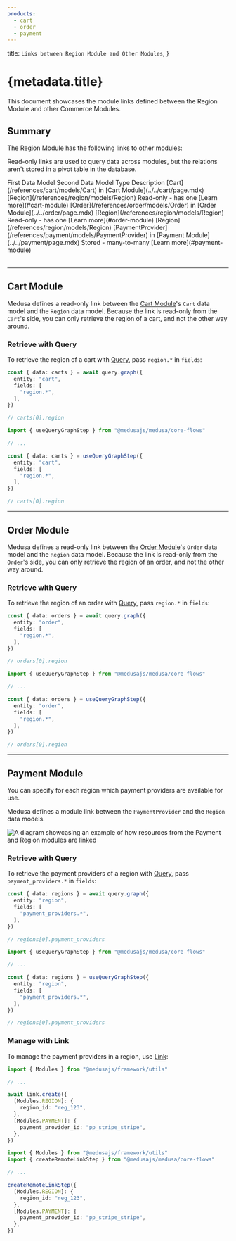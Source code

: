 ```yaml
---
products:
  - cart
  - order
  - payment
---
```



  title: `Links between Region Module and Other Modules`,
}

# {metadata.title}

This document showcases the module links defined between the Region Module and other Commerce Modules.

## Summary

The Region Module has the following links to other modules:

<Note title="Tip">

Read-only links are used to query data across modules, but the relations aren't stored in a pivot table in the database.

</Note>

<Table>
  <Table.Header>
    <Table.Row>
      <Table.HeaderCell>
        First Data Model
      </Table.HeaderCell>
      <Table.HeaderCell>
        Second Data Model
      </Table.HeaderCell>
      <Table.HeaderCell>
        Type
      </Table.HeaderCell>
      <Table.HeaderCell>
        Description
      </Table.HeaderCell>
    </Table.Row>
  </Table.Header>
  <Table.Body>
    <Table.Row>
      <Table.Cell>
        [Cart](/references/cart/models/Cart) in [Cart Module](../../cart/page.mdx)
      </Table.Cell>
      <Table.Cell>
        [Region](/references/region/models/Region)
      </Table.Cell>
      <Table.Cell>
        Read-only - has one
      </Table.Cell>
      <Table.Cell>
        [Learn more](#cart-module)
      </Table.Cell>
    </Table.Row>
    <Table.Row>
      <Table.Cell>
        [Order](/references/order/models/Order) in [Order Module](../../order/page.mdx)
      </Table.Cell>
      <Table.Cell>
        [Region](/references/region/models/Region)
      </Table.Cell>
      <Table.Cell>
        Read-only - has one
      </Table.Cell>
      <Table.Cell>
        [Learn more](#order-module)
      </Table.Cell>
    </Table.Row>
    <Table.Row>
      <Table.Cell>
        [Region](/references/region/models/Region)
      </Table.Cell>
      <Table.Cell>
        [PaymentProvider](/references/payment/models/PaymentProvider) in [Payment Module](../../payment/page.mdx)
      </Table.Cell>
      <Table.Cell>
        Stored - many-to-many
      </Table.Cell>
      <Table.Cell>
        [Learn more](#payment-module)
      </Table.Cell>
    </Table.Row>
  </Table.Body>
</Table>

---

## Cart Module

Medusa defines a read-only link between the [Cart Module](../../cart/page.mdx)'s `Cart` data model and the `Region` data model. Because the link is read-only from the `Cart`'s side, you can only retrieve the region of a cart, and not the other way around.

### Retrieve with Query

To retrieve the region of a cart with [Query](!docs!/learn/fundamentals/module-links/query), pass `region.*` in `fields`:

<CodeTabs group="relation-query">
  <CodeTab label="query.graph" value="method">

```ts
const { data: carts } = await query.graph({
  entity: "cart",
  fields: [
    "region.*",
  ],
})

// carts[0].region
```

  </CodeTab>
  <CodeTab label="useQueryGraphStep" value="step">

```ts
import { useQueryGraphStep } from "@medusajs/medusa/core-flows"

// ...

const { data: carts } = useQueryGraphStep({
  entity: "cart",
  fields: [
    "region.*",
  ],
})

// carts[0].region
```

  </CodeTab>
</CodeTabs>

---

## Order Module

Medusa defines a read-only link between the [Order Module](../../order/page.mdx)'s `Order` data model and the `Region` data model. Because the link is read-only from the `Order`'s side, you can only retrieve the region of an order, and not the other way around.

### Retrieve with Query

To retrieve the region of an order with [Query](!docs!/learn/fundamentals/module-links/query), pass `region.*` in `fields`:

<CodeTabs group="relation-query">
  <CodeTab label="query.graph" value="method">

```ts
const { data: orders } = await query.graph({
  entity: "order",
  fields: [
    "region.*",
  ],
})

// orders[0].region
```

  </CodeTab>
  <CodeTab label="useQueryGraphStep" value="step">

```ts
import { useQueryGraphStep } from "@medusajs/medusa/core-flows"

// ...

const { data: orders } = useQueryGraphStep({
  entity: "order",
  fields: [
    "region.*",
  ],
})

// orders[0].region
```

  </CodeTab>
</CodeTabs>

---

## Payment Module

You can specify for each region which payment providers are available for use.

Medusa defines a module link between the `PaymentProvider` and the `Region` data models.

![A diagram showcasing an example of how resources from the Payment and Region modules are linked](https://res.cloudinary.com/dza7lstvk/image/upload/v1711569520/Medusa%20Resources/payment-region_jyo2dz.jpg)

### Retrieve with Query

To retrieve the payment providers of a region with [Query](!docs!/learn/fundamentals/module-links/query), pass `payment_providers.*` in `fields`:

<CodeTabs group="relation-query">
  <CodeTab label="query.graph" value="method">

```ts
const { data: regions } = await query.graph({
  entity: "region",
  fields: [
    "payment_providers.*",
  ],
})

// regions[0].payment_providers
```

  </CodeTab>
  <CodeTab label="useQueryGraphStep" value="step">

```ts
import { useQueryGraphStep } from "@medusajs/medusa/core-flows"

// ...

const { data: regions } = useQueryGraphStep({
  entity: "region",
  fields: [
    "payment_providers.*",
  ],
})

// regions[0].payment_providers
```

  </CodeTab>
</CodeTabs>

### Manage with Link

To manage the payment providers in a region, use [Link](!docs!/learn/fundamentals/module-links/link):

<CodeTabs group="relation-link">
  <CodeTab label="link.create" value="method">

```ts
import { Modules } from "@medusajs/framework/utils"

// ...

await link.create({
  [Modules.REGION]: {
    region_id: "reg_123",
  },
  [Modules.PAYMENT]: {
    payment_provider_id: "pp_stripe_stripe",
  },
})
```

  </CodeTab>
  <CodeTab label="createRemoteLinkStep" value="step">

```ts
import { Modules } from "@medusajs/framework/utils"
import { createRemoteLinkStep } from "@medusajs/medusa/core-flows"

// ...

createRemoteLinkStep({
  [Modules.REGION]: {
    region_id: "reg_123",
  },
  [Modules.PAYMENT]: {
    payment_provider_id: "pp_stripe_stripe",
  },
})
```

  </CodeTab>
</CodeTabs>